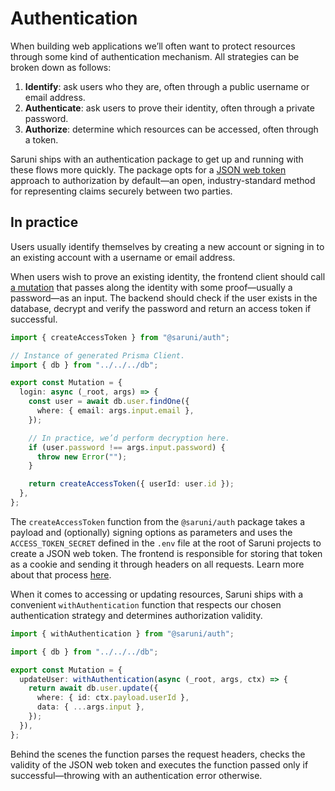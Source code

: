 # Authentication

When building web applications we’ll often want to protect resources through some kind of authentication mechanism. All strategies can be broken down as follows:

1. **Identify**: ask users who they are, often through a public username or email address.
2. **Authenticate**: ask users to prove their identity, often through a private password.
3. **Authorize**: determine which resources can be accessed, often through a token.

Saruni ships with an authentication package to get up and running with these flows more quickly. The package opts for a [JSON web token](https://jwt.io/introduction/) approach to authorization by default—an open, industry-standard method for representing claims securely between two parties.

## In practice

Users usually identify themselves by creating a new account or signing in to an existing account with a username or email address.

When users wish to prove an existing identity, the frontend client should call [a mutation](http://localhost:8000/docs/backend/graphql) that passes along the identity with some proof—usually a password—as an input. The backend should check if the user exists in the database, decrypt and verify the password and return an access token if successful.

```ts
import { createAccessToken } from "@saruni/auth";

// Instance of generated Prisma Client.
import { db } from "../../../db";

export const Mutation = {
  login: async (_root, args) => {
    const user = await db.user.findOne({
      where: { email: args.input.email },
    });

    // In practice, we’d perform decryption here.
    if (user.password !== args.input.password) {
      throw new Error("");
    }

    return createAccessToken({ userId: user.id });
  },
};
```

The `createAccessToken` function from the `@saruni/auth` package takes a payload and (optionally) signing options as parameters and uses the `ACCESS_TOKEN_SECRET` defined in the `.env` file at the root of Saruni projects to create a JSON web token. The frontend is responsible for storing that token as a cookie and sending it through headers on all requests. Learn more about that process [here](/docs/frontend/authentication).

When it comes to accessing or updating resources, Saruni ships with a convenient `withAuthentication` function that respects our chosen authentication strategy and determines authorization validity.

```ts
import { withAuthentication } from "@saruni/auth";

import { db } from "../../../db";

export const Mutation = {
  updateUser: withAuthentication(async (_root, args, ctx) => {
    return await db.user.update({
      where: { id: ctx.payload.userId },
      data: { ...args.input },
    });
  }),
};
```

Behind the scenes the function parses the request headers, checks the validity of the JSON web token and executes the function passed only if successful—throwing with an authentication error otherwise.
